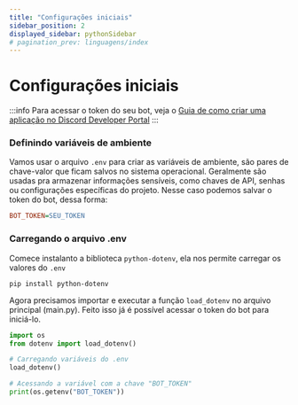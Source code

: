 ```yaml
---
title: "Configurações iniciais"
sidebar_position: 2
displayed_sidebar: pythonSidebar
# pagination_prev: linguagens/index
---
```

# Configurações iniciais

:::info
Para acessar o token do seu bot, veja o [Guia de como criar uma aplicação no Discord Developer Portal](#)
:::

### Definindo variáveis de ambiente
Vamos usar o arquivo `.env` para criar as variáveis de ambiente, são pares de chave-valor que ficam salvos no sistema operacional. Geralmente são usadas pra armazenar informações sensíveis, como chaves de API, senhas ou configurações específicas do projeto.
Nesse caso podemos salvar o token do bot, dessa forma:

```ini title=".env"
BOT_TOKEN=SEU_TOKEN
```

### Carregando o arquivo .env
Comece instalanto a biblioteca `python-dotenv`, ela nos permite carregar os valores do `.env`
```shell-session
pip install python-dotenv
```

Agora precisamos importar e executar a função `load_dotenv` no arquivo principal (main.py).
Feito isso já é possível acessar o token do bot para iniciá-lo.
```py title="main.py"
import os
from dotenv import load_dotenv()

# Carregando variáveis do .env
load_dotenv()

# Acessando a variável com a chave "BOT_TOKEN"
print(os.getenv("BOT_TOKEN"))
```